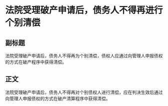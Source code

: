 # 法院受理破产申请后，债务人不得再进行个别清偿
## 副标题
法院受理破产申请后，债务人不得再为个别清偿，债权人应通过向管理人申报债权的方式在破产程序中获得清偿。
## 正文
法院受理破产申请后，债务人不得再对个别债权人进行清偿，应在判决生效后通过向管理人申报债权的方式在破产清算程序中获得清偿。